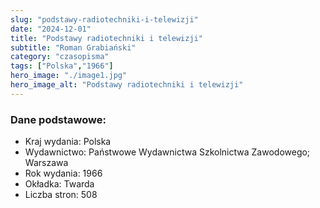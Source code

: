 ```yaml
---
slug: "podstawy-radiotechniki-i-telewizji"
date: "2024-12-01"
title: "Podstawy radiotechniki i telewizji"
subtitle: "Roman Grabiański"
category: "czasopisma"
tags: ["Polska","1966"]
hero_image: "./image1.jpg"
hero_image_alt: "Podstawy radiotechniki i telewizji"
---
```


### Dane podstawowe:

- Kraj wydania: Polska
- Wydawnictwo: Państwowe Wydawnictwa Szkolnictwa Zawodowego; Warszawa
- Rok wydania: 1966
- Okładka: Twarda
- Liczba stron: 508
